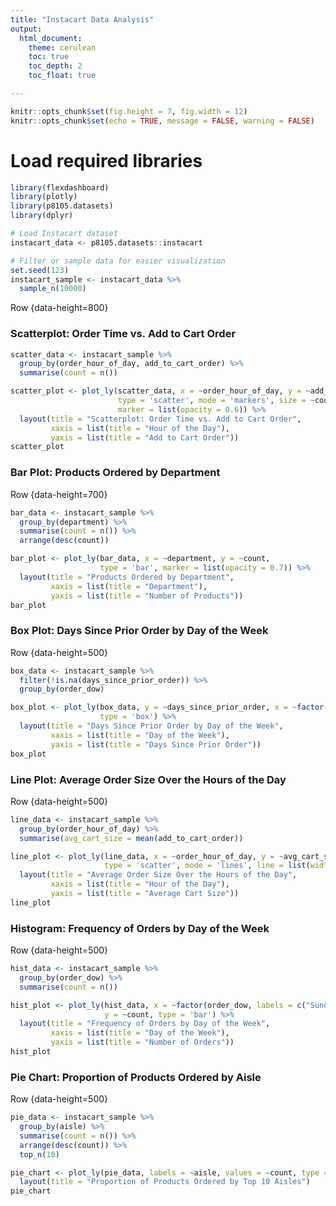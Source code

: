 ```yaml
---
title: "Instacart Data Analysis"
output:
  html_document:
    theme: cerulean
    toc: true
    toc_depth: 2
    toc_float: true

---
```


```r
knitr::opts_chunk$set(fig.height = 7, fig.width = 12)
knitr::opts_chunk$set(echo = TRUE, message = FALSE, warning = FALSE)
```


# Load required libraries
```r

library(flexdashboard)
library(plotly)
library(p8105.datasets)
library(dplyr)

# Load Instacart dataset
instacart_data <- p8105.datasets::instacart

# Filter or sample data for easier visualization
set.seed(123)
instacart_sample <- instacart_data %>% 
  sample_n(10000)
```

Row {data-height=800}

### Scatterplot: Order Time vs. Add to Cart Order

```r
scatter_data <- instacart_sample %>% 
  group_by(order_hour_of_day, add_to_cart_order) %>% 
  summarise(count = n())

scatter_plot <- plot_ly(scatter_data, x = ~order_hour_of_day, y = ~add_to_cart_order, 
                        type = 'scatter', mode = 'markers', size = ~count, 
                        marker = list(opacity = 0.6)) %>%
  layout(title = "Scatterplot: Order Time vs. Add to Cart Order",
         xaxis = list(title = "Hour of the Day"),
         yaxis = list(title = "Add to Cart Order"))
scatter_plot
```

### Bar Plot: Products Ordered by Department

Row {data-height=700}

```r
bar_data <- instacart_sample %>% 
  group_by(department) %>% 
  summarise(count = n()) %>% 
  arrange(desc(count))

bar_plot <- plot_ly(bar_data, x = ~department, y = ~count, 
                    type = 'bar', marker = list(opacity = 0.7)) %>%
  layout(title = "Products Ordered by Department",
         xaxis = list(title = "Department"),
         yaxis = list(title = "Number of Products"))
bar_plot
```

### Box Plot: Days Since Prior Order by Day of the Week

Row {data-height=500}

```r
box_data <- instacart_sample %>% 
  filter(!is.na(days_since_prior_order)) %>% 
  group_by(order_dow)

box_plot <- plot_ly(box_data, y = ~days_since_prior_order, x = ~factor(order_dow, labels = c("Sunday", "Monday", "Tuesday", "Wednesday", "Thursday", "Friday", "Saturday")),
                    type = 'box') %>%
  layout(title = "Days Since Prior Order by Day of the Week",
         xaxis = list(title = "Day of the Week"),
         yaxis = list(title = "Days Since Prior Order"))
box_plot
```

### Line Plot: Average Order Size Over the Hours of the Day

Row {data-height=500}

```r
line_data <- instacart_sample %>% 
  group_by(order_hour_of_day) %>% 
  summarise(avg_cart_size = mean(add_to_cart_order))

line_plot <- plot_ly(line_data, x = ~order_hour_of_day, y = ~avg_cart_size, 
                     type = 'scatter', mode = 'lines', line = list(width = 2)) %>%
  layout(title = "Average Order Size Over the Hours of the Day",
         xaxis = list(title = "Hour of the Day"),
         yaxis = list(title = "Average Cart Size"))
line_plot
```

### Histogram: Frequency of Orders by Day of the Week

Row {data-height=500}

```r
hist_data <- instacart_sample %>% 
  group_by(order_dow) %>% 
  summarise(count = n())

hist_plot <- plot_ly(hist_data, x = ~factor(order_dow, labels = c("Sunday", "Monday", "Tuesday", "Wednesday", "Thursday", "Friday", "Saturday")), 
                     y = ~count, type = 'bar') %>%
  layout(title = "Frequency of Orders by Day of the Week",
         xaxis = list(title = "Day of the Week"),
         yaxis = list(title = "Number of Orders"))
hist_plot
```

### Pie Chart: Proportion of Products Ordered by Aisle

Row {data-height=500}

```r
pie_data <- instacart_sample %>% 
  group_by(aisle) %>% 
  summarise(count = n()) %>% 
  arrange(desc(count)) %>% 
  top_n(10)

pie_chart <- plot_ly(pie_data, labels = ~aisle, values = ~count, type = 'pie') %>%
  layout(title = "Proportion of Products Ordered by Top 10 Aisles")
pie_chart
```















